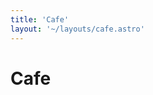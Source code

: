 ```yaml
---
title: 'Cafe'
layout: '~/layouts/cafe.astro'
---
```






# Cafe

<NewsCard 
    title="The dark side of hydro plant’s"
    description="Is Elvfjord’s clean energy dream too good to be true?"
    image={FN1}
    date="July 12th 2023"
    link="The-dark-side-of-hydro-plants"
/>

<NewsCard 
    title="Politician or Party Girl?"
    description="Is Lina Berge’s nightlife overshadowing her political ambitions?"
    image={FN2}
    date="May 3rd 2023"
    link="Politician-or-party-girl"
/>

<NewsCard 
    title="Jobs at Any Cost?"
    description="Henrik Olsen’s push for jobs raises questions: What price will Elvfjord pay?"
    image={FN3}
    date="June 16th 2023"
    link="Jobs-at-Any-Cost"
/>

<NewsCard 
    title="Fishing Industry’s Puppet?"
    description="Is Iver Sandvik truly for the people, or the fishing elite’s voice?"
    image={FN4}
    date="November 19th 2023"
    link="Fishing-Industrys-Puppet"
/>

<NewsCard 
    title="More Activist Than Politician?"
    description="Can Lina Berge’s idealism withstand Elvfjord’s real-world challenges?"
    image={FN5}
    date="February 7th 2023"
    link="More-Activist-Than-Politician"
/>

<NewsCard 
    title="Is Henrik Olsen Really for the People?"
    description="Champion of the working class—or corporate ally in disguise?"
    image={FN6}
    date="October 9th 2023"
    link="Is-Henrik-Olsen-Really-for-the-People"
/>
